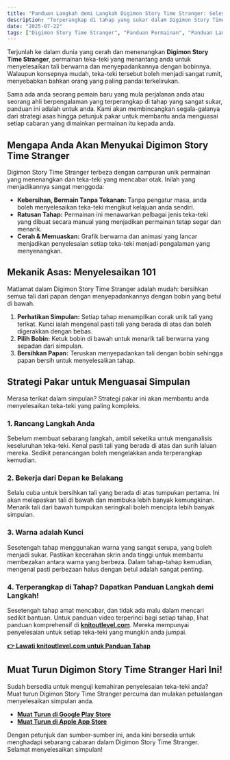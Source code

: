 ```yaml
---
title: "Panduan Langkah demi Langkah Digimon Story Time Stranger: Selesaikan Setiap Simpulan dengan Panduan Pakar Kami"
description: "Terperangkap di tahap yang sukar dalam Digimon Story Time Stranger? Panduan langkah demi langkah lengkap kami menawarkan petunjuk pakar, strategi, dan pautan ke panduan tahap untuk membantu anda menguasai seni menyelesaikan simpulan."
date: "2025-07-22"
tags: ["Digimon Story Time Stranger", "Panduan Permainan", "Panduan Langkah demi Langkah", "Permainan Teka-teki", "Permainan Bergerak"]
---
```


Terjunlah ke dalam dunia yang cerah dan menenangkan **Digimon Story Time Stranger**, permainan teka-teki yang menantang anda untuk menyelesaikan tali berwarna dan menyepadankannya dengan bobinnya. Walaupun konsepnya mudah, teka-teki tersebut boleh menjadi sangat rumit, menyebabkan bahkan orang yang paling pandai terkelirukan.

Sama ada anda seorang pemain baru yang mula perjalanan anda atau seorang ahli berpengalaman yang terperangkap di tahap yang sangat sukar, panduan ini adalah untuk anda. Kami akan membincangkan segala-galanya dari strategi asas hingga petunjuk pakar untuk membantu anda menguasai setiap cabaran yang dimainkan permainan itu kepada anda.

## Mengapa Anda Akan Menyukai Digimon Story Time Stranger

Digimon Story Time Stranger terbeza dengan campuran unik permainan yang menenangkan dan teka-teki yang mencabar otak. Inilah yang menjadikannya sangat menggoda:
- **Kebersihan, Bermain Tanpa Tekanan:** Tanpa pengatur masa, anda boleh menyelesaikan teka-teki mengikut kelajuan anda sendiri.
- **Ratusan Tahap:** Permainan ini menawarkan pelbagai jenis teka-teki yang dibuat secara manual yang menjadikan permainan tetap segar dan menarik.
- **Cerah & Memuaskan:** Grafik berwarna dan animasi yang lancar menjadikan penyelesaian setiap teka-teki menjadi pengalaman yang menyenangkan.

## Mekanik Asas: Menyelesaikan 101

Matlamat dalam Digimon Story Time Stranger adalah mudah: bersihkan semua tali dari papan dengan menyepadankannya dengan bobin yang betul di bawah.

1. **Perhatikan Simpulan:** Setiap tahap menampilkan corak unik tali yang terikat. Kunci ialah mengenal pasti tali yang berada di atas dan boleh digerakkan dengan bebas.
2. **Pilih Bobin:** Ketuk bobin di bawah untuk menarik tali berwarna yang sepadan dari simpulan.
3. **Bersihkan Papan:** Teruskan menyepadankan tali dengan bobin sehingga papan bersih untuk menyelesaikan tahap.

## Strategi Pakar untuk Menguasai Simpulan

Merasa terikat dalam simpulan? Strategi pakar ini akan membantu anda menyelesaikan teka-teki yang paling kompleks.

### 1. Rancang Langkah Anda
Sebelum membuat sebarang langkah, ambil seketika untuk menganalisis keseluruhan teka-teki. Kenal pasti tali yang berada di atas dan surih laluan mereka. Sedikit perancangan boleh mengelakkan anda terperangkap kemudian.

### 2. Bekerja dari Depan ke Belakang
Selalu cuba untuk bersihkan tali yang berada di atas tumpukan pertama. Ini akan melepaskan tali di bawah dan membuka lebih banyak kemungkinan. Menarik tali dari bawah tumpukan seringkali boleh mencipta lebih banyak simpulan.

### 3. Warna adalah Kunci
Sesetengah tahap menggunakan warna yang sangat serupa, yang boleh menjadi sukar. Pastikan kecerahan skrin anda tinggi untuk membantu membezakan antara warna yang berbeza. Dalam tahap-tahap kemudian, mengenal pasti perbezaan halus dengan betul adalah sangat penting.

### 4. Terperangkap di Tahap? Dapatkan Panduan Langkah demi Langkah!
Sesetengah tahap amat mencabar, dan tidak ada malu dalam mencari sedikit bantuan. Untuk panduan video terperinci bagi setiap tahap, lihat panduan komprehensif di [**knitoutlevel.com**](http://knitoutlevel.com/). Mereka mempunyai penyelesaian untuk setiap teka-teki yang mungkin anda jumpai.

**[👉 Lawati knitoutlevel.com untuk Panduan Tahap](http://knitoutlevel.com/)**

## Muat Turun Digimon Story Time Stranger Hari Ini!

Sudah bersedia untuk menguji kemahiran penyelesaian teka-teki anda? Muat turun Digimon Story Time Stranger percuma dan mulakan petualangan menyelesaikan simpulan anda.

- [**Muat Turun di Google Play Store**](https://play.google.com/store/apps/details?id=com.sbg.knitout)
- [**Muat Turun di Apple App Store**](https://apps.apple.com/us/app/knit-out/id6740406762)

Dengan petunjuk dan sumber-sumber ini, anda kini bersedia untuk menghadapi sebarang cabaran dalam Digimon Story Time Stranger. Selamat menyelesaikan simpulan!
